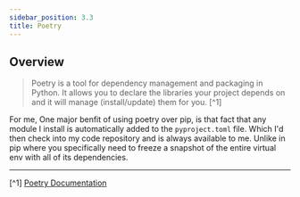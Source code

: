 ```yaml
---
sidebar_position: 3.3
title: Poetry
---
```

## Overview
> Poetry is a tool for dependency management and packaging in Python. It allows you to declare the libraries your project depends on and it will manage (install/update) them for you. [^1]

For me, One major benfit of using poetry over pip, is that fact that any module I install is automatically added to the `pyproject.toml` file.
Which I'd then check into my code repository and is always available to me.
Unlike in pip where you specifically need to freeze a snapshot of the entire virtual env with all of its dependencies.

-----------------------
[^1] [Poetry Documentation](https://python-poetry.org/docs/)

